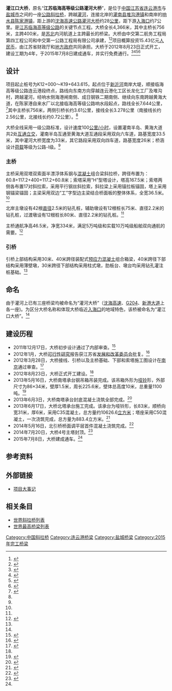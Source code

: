{{Infobox bridge
|bridge_name=灌江口大桥
|native_name=
|image=
|caption=
|official_name=
|carries={{中国国道名|228|[[江苏临海高等级公路|江苏临海高等级公路]]}}<ref>{{cite web | url=http://www.njdaily.cn/2014/0118/729818.shtml | title=江苏530公里临海高等公路全线免费 被列为国道主干线 | publisher=南报网 | date=2014-01-18 | accessdate=2014-07-24 | author=石小磊 | archive-url=https://web.archive.org/web/20140812173642/http://www.njdaily.cn/2014/0118/729818.shtml | archive-date=2014-08-12 | dead-url=yes }}</ref>
|crosses=[[灌河(黄海)|灌河]]
|locale={{CHN}}[[江苏省|江苏省]][[灌南县|灌南县]]－[[响水县|响水县]]
|maint=
|id=
|designer=
|design=[[斜拉桥|斜拉桥]]
|mainspan={{convert|400|m|ft|0}}
|length={{convert|4366|m|ft|0}}
|width={{convert|33|m|ft|0}}
|clearance=
|below={{convert|46.5|m|ft|0}}
|height={{convert|167.5|m|ft|0}}
|traffic=
|begin=2012年8月23日
|complete=
|open=2015年7月8日
|closed=
|cost=15.43亿元[[人民币|人民币]]
|toll=免费
|builder=
|map_cue=
|map_image=
|map_text=
|map_width=
|coordinates={{coord|34|24|6|N|119|47|20|E|region:CN_type:landmark|display=inline,title}}
|references=
|extra={{Location map | China Jiangsu | label= | label_size=80 | lat_deg=34 | lat_min=24 | lat_sec=6 | lon_deg=119 | lon_min=47 | lon_sec=20 | position=right | width= | float=center | caption=灌江口大桥在江苏省的位置}}
}}

'''灌江口大桥'''，原名“'''江苏临海高等级公路灌河大桥'''”，是位于[[中国|中国]][[江苏省|江苏省]][[连云港市|连云港市]]与[[盐城市|盐城市]]之间的一座[[公路|公路]][[斜拉桥|斜拉桥]]，跨越[[灌河(黄海)|灌河]]，连接北岸的[[灌南县|灌南县]][[堆沟港镇|堆沟港镇]]和南岸的[[响水县|响水县]][[陈家港镇|陈家港镇]]，距上游的[[沈海高速公路|沈海高速公路]][[灌河大桥_(沈海高速公路)|灌河大桥]]约28[[公里|公里]]，距下游[[入海口|入海口]]约7公里。是[[江苏临海高等级公路|江苏临海高等级公路]]的关键节点工程。大桥全长4,366米，其中主桥长756米，主跨400米，是[[苏北|苏北]]内河航道上主跨最长的桥梁。大桥由中交第二航务工程局第四工程公司和中交第一公路工程局有限公司承建，<ref name="eh">{{cite web | url=http://www.wh-eh.com/news/content.ashx?id=2171 | title=公司中标灌河大桥GH－1标项目 | publisher=中交二航务工程局第四工程公司 | date=2012-07-31 | accessdate=2014-07-24 | author=丁青明 | archive-date=2014-07-28 | archive-url=https://web.archive.org/web/20140728055742/http://www.wh-eh.com/news/content.ashx?id=2171 | dead-url=yes }}</ref><ref name="fheb">{{cite web | url=http://www.fheb.cn/view1.aspx?id=5578 | title=局中标江苏临海高等级公路灌河通道工程施工项目GH-2标段 | publisher=中交第一公路工程局有限公司 | date=2012-08-06 | accessdate=2014-07-24 | author= }}{{dead link|date=2018年3月 |bot=InternetArchiveBot |fix-attempted=yes }}</ref>项目概算投资15.43亿元[[人民币|人民币]]，由江苏省财政厅和[[地方政府|地方政府]]共同承担。大桥于2012年8月23日正式开工，建设工期为4年，于2015年7月8日建成通车，并实行免费通行。<ref name="kg">{{cite web | url=http://www.jscd.gov.cn/art/2012/8/29/art_12250_669671.html | title=临海高等级公路灌河大桥开工建设 | publisher=江苏交通 | date=2012-08-29 | accessdate=2014-07-24 | author= | deadurl=yes | archiveurl=https://web.archive.org/web/20140729033042/http://www.jscd.gov.cn/art/2012/8/29/art_12250_669671.html | archivedate=2014-07-29 }}</ref><ref name="bcsc">{{cite web | url=http://www.bcsc.com.cn/newsList/queryView.do?id=228 | title=江苏临海高等级公路灌河大桥新建工程开工 | publisher=中铁武汉大桥工程咨询监理有限公司 | date=2012-08-27 | accessdate=2014-07-24 | author=张健健 | archive-date=2014-07-28 | archive-url=https://web.archive.org/web/20140728203616/http://www.bcsc.com.cn/newsList/queryView.do?id=228 | dead-url=no }}</ref><ref>{{cite web | url=http://www.chinanews.com/df/2013/11-01/5455219.shtml | title=灌河大桥的建设者：用心打造百年大桥 | publisher=中国新闻网 | date=2013-11-01 | accessdate=2014-07-24 | author=齐书懿 | archive-date=2014-08-08 | archive-url=https://web.archive.org/web/20140808071320/http://www.chinanews.com/df/2013/11-01/5455219.shtml | dead-url=no }}</ref><ref name=tc>{{cite web|url=http://news.jschina.com.cn/system/2015/07/08/025394233.shtml|title=灌江口大桥建成通车 江苏临海高等级公路全线建成|author=郭蓓 陈红|date=2015-07-08|publisher=中国江苏网|accessdate=2015-07-10|archive-date=2015-07-13|archive-url=https://web.archive.org/web/20150713170228/http://news.jschina.com.cn/system/2015/07/08/025394233.shtml|dead-url=no}}</ref>

==设计==
项目起止桩号为K12+000～K19+643.615，起点位于[[新沂河|新沂河]]南岸大堤，顺接临海高等级公路连云港段终点，路线向东南方向穿越连云港化工区长龙化工厂及堆沟村，跨越灌河，经响水侧海港闸南侧、成日钢铁二期南侧、继续向东南跨越黄海大道，在陈家港自来水厂以北接临海高等级公路响水段起点，路线全长7.644公里，<ref>{{cite web | url=http://www.zjygjghdq.com/Item/Show.asp?m=1&d=844 | title=工程概况 | publisher=中交一公局灌河大桥GH-2标项目经理部 | date= | accessdate=2014-07-24 | author= | archive-date=2014-07-28 | archive-url=https://web.archive.org/web/20140728054830/http://www.zjygjghdq.com/Item/Show.asp?m=1&d=844 | dead-url=yes }}</ref>其中主桥长756米，两侧引桥长约3.61公里，接线全长3.278公里（南接线长约2.56公里，北接线长约0.72公里）。<ref name="bcsc"/>

大桥全线采用一级公路标准，设计速度100[[公里/小时|公里/小时]]，设置灌南半岛、黄海大道共2处[[互通立交|互通立交]]，灌南半岛互通至黄海大道互通段采用双向六车道，路基宽度33.5米，其中灌河大桥宽度为33米，其它路段采用双向四车道，路基宽度26米；桥涵设计[[荷载|荷载]]等级为公路-Ⅰ级。<ref name="kg"/>

===主桥===
主桥采用双塔双索面半漂浮体系钢与[[混凝土|混凝土]]组合梁斜拉桥，跨径布置为：60.8+117.2+400+117.2+60.8米；索塔采用“H”型塔设计，塔高167.5米；索塔两侧各布置17对斜拉索，采用平行钢丝斜拉索，斜拉梁上采用锚拉板锚固，塔上采用钢锚梁锚固；主梁采用双边“工”字型边主梁结合桥面板的整体体系，全宽36.5米。<ref name="kg"/>

北岸主墩设有42根[[直径|直径]]2.5米的钻孔桩，辅助墩设有12根桩长75米、直径2.2米的钻孔桩，过渡墩设有12根桩长80米、直径2.2米的钻孔桩。<ref name="eh"/>

主桥通航净高46.5米，净宽334米，满足5万吨级和实载10万吨级船舶双向通航的需要。<ref>{{cite web | url=http://www.js.xinhuanet.com/2013-11/05/c_117999985.htm | title=尊重科学调整施工方案 江苏灌河大桥建设者的坚持 | publisher=新华网江苏频道 | date=2013-11-05 | accessdate=2014-07-24 | author=张鸿 | deadurl=yes | archiveurl=https://web.archive.org/web/20140727080123/http://www.js.xinhuanet.com/2013-11/05/c_117999985.htm | archivedate=2014-07-27 }}</ref>

===引桥===
引桥上部结构采用30米、40米跨径装配式[[预应力混凝土|预应力混凝土]]组合箱梁，40米跨径下部结构采用薄壁墩，30米跨径下部结构采用柱式墩，肋板台、墩台均采用钻孔灌注桩基础。<ref name="fheb"/>

==命名==
由于灌河上已有三座桥梁均被命名为“灌河大桥”（[[沈海高速|沈海高速]]、[[G204|G204]]、[[新港大道|新港大道]]上各一座)。为区分大桥名称和体现大桥临近[[入海口|入海口]]的地域特色，该桥被命名为“灌江口大桥”。<ref name="tc" />

==建设历程==
* 2011年12月17日，大桥初步设计通过了内部审查。<ref>{{cite web | url=http://www.jscd.gov.cn/art/2011/12/28/art_3953_608907.html | title=临海高等级公路灌河大桥初步设计通过内审 | publisher=江苏交通 | date=2011-12-28 | accessdate=2014-07-24 | author= | deadurl=yes | archiveurl=https://web.archive.org/web/20140729034558/http://www.jscd.gov.cn/art/2011/12/28/art_3953_608907.html | archivedate=2014-07-29 }}</ref>
* 2012年1月，大桥[[可行性研究|可行性研究]]报告获江苏省[[发展和改革委员会|发展和改革委员会]]批复。<ref>{{cite web | url=http://www.jscd.gov.cn/art/2012/1/30/art_12249_616890.html | title=临海高等级公路灌河大桥可行性研究报告获批 | publisher=江苏交通 | date=2012-01-30 | accessdate=2014-07-24 | author=王凯 陈伟 | deadurl=yes | archiveurl=https://web.archive.org/web/20140729034555/http://www.jscd.gov.cn/art/2012/1/30/art_12249_616890.html | archivedate=2014-07-29 }}</ref>
* 2012年3月28日，大桥接线、引桥以及主桥基础、下部和索塔施工图设计在[[南京|南京]]通过审查。<ref>{{cite web | url=http://www.jscd.gov.cn/art/2012/3/31/art_3973_632279.html | title=临海高等级公路灌河大桥通过施工图设计接线、引桥以及主桥基础、下部和索塔部分审查 | publisher=江苏交通 | date=2012-03-31 | accessdate=2014-07-24 | author= | deadurl=yes | archiveurl=https://web.archive.org/web/20140729033050/http://www.jscd.gov.cn/art/2012/3/31/art_3973_632279.html | archivedate=2014-07-29 }}</ref>
* 2012年8月23日，大桥正式开工建设。<ref name="kg"/>
* 2013年5月16日，大桥南塔承台钢吊箱吊装完成。该吊箱外形为[[哑铃|哑铃]]形，外部尺寸为86×34米，壁厚1.5米，周长225.6米，壁体总高度10米，总重量1100吨。<ref>{{cite web | url=http://www.jscd.gov.cn/art/2013/5/17/art_12249_736196.html | title=临海高等级公路灌河大桥南塔承台钢吊箱吊装施工圆满成功 | publisher=江苏交通 | date=2013-05-17 | accessdate=2014-07-24 | author= | deadurl=yes | archiveurl=https://web.archive.org/web/20140729034556/http://www.jscd.gov.cn/art/2013/5/17/art_12249_736196.html | archivedate=2014-07-29 }}</ref>
* 2013年6月3日，大桥南塔承台封底混凝土浇筑全部完成。<ref>{{cite web | url=http://www.jscd.gov.cn/art/2013/6/7/art_12249_742614.html | title=临海高等级公路灌河大桥南塔承台、索塔施工拉开序幕 | publisher=江苏交通 | date=2013-06-07 | accessdate=2014-07-24 | author= | deadurl=yes | archiveurl=https://web.archive.org/web/20140729034600/http://www.jscd.gov.cn/art/2013/6/7/art_12249_742614.html | archivedate=2014-07-29 }}</ref>
* 2013年6月17日，大桥北塔承台施工完成。该承台为哑铃形，长83米，顺桥向宽31米，厚6米，采用C35混凝土，总方量约10626.6[[立方米|立方米]]；塔座采用C50混凝土，一次浇筑完成，总方量为883.4立方米。<ref>{{cite web | url=http://www.jscd.gov.cn/art/2013/6/20/art_12249_745395.html | title=临海高等级公路灌河大桥北塔承台施工圆满完成 | publisher=江苏交通 | date=2013-06-20 | accessdate=2014-07-24 | author= | deadurl=yes | archiveurl=https://web.archive.org/web/20140729033048/http://www.jscd.gov.cn/art/2013/6/20/art_12249_745395.html | archivedate=2014-07-29 }}</ref>
* 2014年5月16日，北引桥桥面调平层首件混凝土浇筑完成。<ref>{{cite web | url=http://moc.gov.cn/xinxilb/xxlb_fabu/fbpd_jiangsu/201406/t20140609_1630550.html | title=灌河大桥北引桥桥面调平层首件砼浇筑 | publisher=中华人民共和国交通运输部 | date=2014-06-09 | accessdate=2014-07-24 | author= }}{{dead link|date=2018年3月 |bot=InternetArchiveBot |fix-attempted=yes }}</ref>
* 2014年7月20日，大桥4号主塔封顶。<ref>{{cite web | url=http://www.xiangshui.gov.cn/html/2014/xmgj_0722/18715.html | title=临海高等级公路灌河大桥斜拉桥4号主塔封顶 | publisher=中国响水 | date=2014-07-22 | accessdate=2014-07-24 | author=茆训江 朱晋一 | archive-date=2014-07-29 | archive-url=https://web.archive.org/web/20140729090650/http://www.xiangshui.gov.cn/html/2014/xmgj_0722/18715.html | dead-url=no }}</ref>
* 2015年7月8日，大桥建成通车。<ref name="tc" />

==参考资料==
{{Reflist|2}}

==外部链接==
* [https://web.archive.org/web/20140728060239/http://www.zjygjghdq.com/Item/Show.asp?m=1&d=845 项目大事记]

==相关条目==
* [[世界斜拉桥列表|世界斜拉桥列表]]
* [[世界最高桥梁列表|世界最高桥梁列表]]

{{DEFAULTSORT:G}}
[[Category:中国斜拉桥|Category:中国斜拉桥]]
[[Category:连云港桥梁|Category:连云港桥梁]]
[[Category:盐城桥梁|Category:盐城桥梁]]
[[Category:2015年完工桥梁|Category:2015年完工桥梁]]